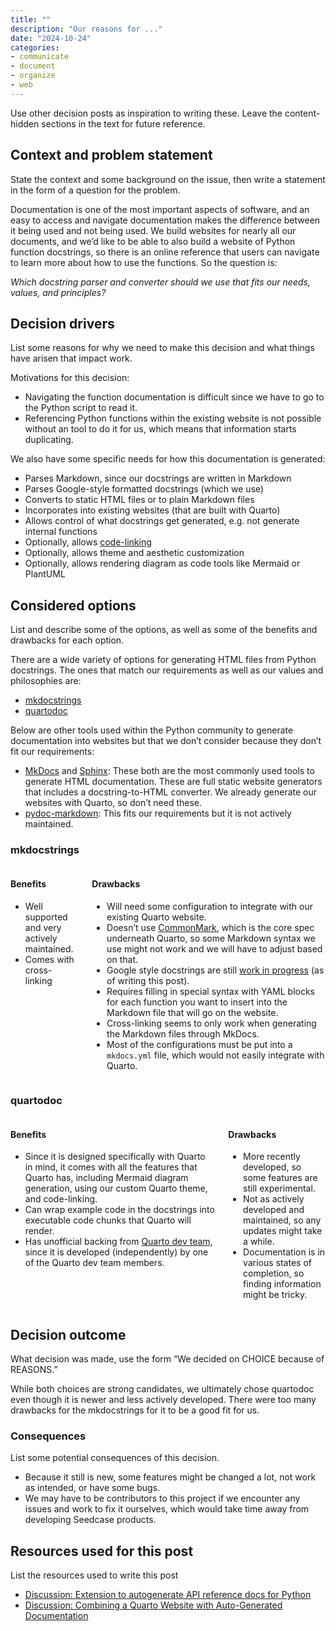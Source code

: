 ```yaml
---
title: ""
description: "Our reasons for ..."
date: "2024-10-24"
categories: 
- communicate
- document
- organize
- web
---
```


::: content-hidden
Use other decision posts as inspiration to writing these. Leave the
content-hidden sections in the text for future reference.
:::

## Context and problem statement

::: content-hidden
State the context and some background on the issue, then write a
statement in the form of a question for the problem.
:::

Documentation is one of the most important aspects of software, and an
easy to access and navigate documentation makes the difference between
it being used and not being used. We build websites for nearly all our
documents, and we'd like to be able to also build a website of Python
function docstrings, so there is an online reference that users can
navigate to learn more about how to use the functions. So the question
is:

*Which docstring parser and converter should we use that fits our needs,
values, and principles?*

## Decision drivers

::: content-hidden
List some reasons for why we need to make this decision and what things
have arisen that impact work.
:::

Motivations for this decision:

-   Navigating the function documentation is difficult since we have to
    go to the Python script to read it.
-   Referencing Python functions within the existing website is not
    possible without an tool to do it for us, which means that
    information starts duplicating.

We also have some specific needs for how this documentation is
generated:

-   Parses Markdown, since our docstrings are written in Markdown
-   Parses Google-style formatted docstrings (which we use)
-   Converts to static HTML files or to plain Markdown files
-   Incorporates into existing websites (that are built with Quarto)
-   Allows control of what docstrings get generated, e.g. not generate
    internal functions
-   Optionally, allows
    [code-linking](https://quarto.org/docs/output-formats/html-code.html#code-linking)
-   Optionally, allows theme and aesthetic customization
-   Optionally, allows rendering diagram as code tools like Mermaid or
    PlantUML

## Considered options

::: content-hidden
List and describe some of the options, as well as some of the benefits
and drawbacks for each option.
:::

There are a wide variety of options for generating HTML files from
Python docstrings. The ones that match our requirements as well as our
values and philosophies are:

-   [mkdocstrings](https://mkdocstrings.github.io/)
-   [quartodoc](https://machow.github.io/quartodoc/get-started/overview.html)

Below are other tools used within the Python community to generate
documentation into websites but that we don't consider because they
don't fit our requirements:

-   [MkDocs](https://www.mkdocs.org/) and
    [Sphinx](https://www.sphinx-doc.org/en/master/): These both are the
    most commonly used tools to generate HTML documentation. These are
    full static website generators that includes a docstring-to-HTML
    converter. We already generate our websites with Quarto, so don't
    need these.
-   [pydoc-markdown](https://niklasrosenstein.github.io/pydoc-markdown/):
    This fits our requirements but it is not actively maintained.

### mkdocstrings

::::: columns
::: column
#### Benefits

-   Well supported and very actively maintained.
-   Comes with cross-linking
:::

::: column
#### Drawbacks

-   Will need some configuration to integrate with our existing Quarto
    website.
-   Doesn't use [CommonMark](https://commonmark.org/), which is the core
    spec underneath Quarto, so some Markdown syntax we use might not
    work and we will have to adjust based on that.
-   Google style docstrings are still [work in
    progress](https://mkdocstrings.github.io/python/usage/docstrings/google/#work-in-progress)
    (as of writing this post).
-   Requires filling in special syntax with YAML blocks for each
    function you want to insert into the Markdown file that will go on
    the website.
-   Cross-linking seems to only work when generating the Markdown files
    through MkDocs.
-   Most of the configurations must be put into a `mkdocs.yml` file,
    which would not easily integrate with Quarto.
:::
:::::

### quartodoc

::::: columns
::: column
#### Benefits

-   Since it is designed specifically with Quarto in mind, it comes with
    all the features that Quarto has, including Mermaid diagram
    generation, using our custom Quarto theme, and code-linking.
-   Can wrap example code in the docstrings into executable code chunks
    that Quarto will render.
-   Has unofficial backing from [Quarto dev
    team](https://github.com/quarto-dev/quarto-cli/discussions/2638#discussioncomment-11007165),
    since it is developed (independently) by one of the Quarto dev team
    members.
:::

::: column
#### Drawbacks

-   More recently developed, so some features are still experimental.
-   Not as actively developed and maintained, so any updates might take
    a while.
-   Documentation is in various states of completion, so finding
    information might be tricky.
:::
:::::

## Decision outcome

::: content-hidden
What decision was made, use the form "We decided on CHOICE because of
REASONS."
:::

While both choices are strong candidates, we ultimately chose quartodoc
even though it is newer and less actively developed. There were too many
drawbacks for the mkdocstrings for it to be a good fit for us.

### Consequences

::: content-hidden
List some potential consequences of this decision.
:::

-   Because it still is new, some features might be changed a lot, not
    work as intended, or have some bugs.
-   We may have to be contributors to this project if we encounter any
    issues and work to fix it ourselves, which would take time away from
    developing Seedcase products.

## Resources used for this post

::: content-hidden
List the resources used to write this post
:::

-   [Discussion: Extension to autogenerate API reference docs for
    Python](https://github.com/quarto-dev/quarto-cli/discussions/2111)
-   [Discussion: Combining a Quarto Website with Auto-Generated
    Documentation](https://github.com/quarto-dev/quarto-cli/discussions/4925)
